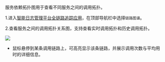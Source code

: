 服务依赖拓扑图用于查看不同服务之间的调用拓扑。

1.进入[智能日志管理平台全链路追踪应用](https://portal.qiniu.com/insight/apps/tracing)，在顶部导航栏中选择`链路图谱`。

2.查看服务之间的调用拓扑关系图，支持查看实时调用拓扑和历史调用拓扑。

![](https://pandora-kibana.qiniu.com/tuopu.png)

* 鼠标悬停到某条调用链路上，可高亮显示该条链路，并展示调用次数与平均用时的详细信息。


 